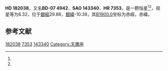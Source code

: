 {{Starbox begin
| name = HD 182038
}}
{{Starbox observe
| epoch = [[J2000.0|J2000.0]]
| constell = {{星座名待查}}<ref name=SIMBAD>{{cite web
 | url=http://simbad.u-strasbg.fr/simbad/sim-id?Ident=HR+7353
 | title =Pulsating variable Star
 | publisher=Centre de Données astronomiques de Strasbourg
 | work=SIMBAD
 | accessdate=2012-07-13}}</ref><ref name=DATA>{{cite web
 | url=http://vizier.u-strasbg.fr/viz-bin/VizieR-5?-out.add=.&-source=5050&-corr=PK=HR&-out.max=9999&HR=7353
 | title=VizieR Detailed Page
 | accessdate=2012-07-13
 | archive-date=2016-03-04
 | archive-url=https://web.archive.org/web/20160304232907/http://vizier.u-strasbg.fr/viz-bin/VizieR-5?-out.add=.&-source=5050&-corr=PK=HR&-out.max=9999&HR=7353
 }}</ref>
| 星官 = 
| ra = {{RA|19|23|4.6}}<ref name=SIMBAD /><ref name=DATA />
| dec = {{DEC|-7|24|1}}<ref name=SIMBAD /><ref name=DATA />
| appmag_v = 6.32<ref name=SIMBAD /><ref name=DATA />
}}
{{Starbox character
| class = K0<ref name=SIMBAD /><ref name=DATA />
| b-v = 1.45<ref name=SIMBAD /><ref name=DATA />
| u-b = 1.69<ref name=SIMBAD /><ref name=DATA />
| r-i = <ref name=SIMBAD /><ref name=DATA />
| variable = 
}}
{{Starbox astrometry
| radial_v = 1.69
| prop_mo_ra = 12
| parallax = 
| p_error = 
}}
{{Starbox catalog
| names =BD-07 4942，[[SAO星表|SAO]] 143340，[[HD星表|HD]] 182038，[[HR星表|HR]] 7353}}
{{Starbox reference |Simbad=HR+7353}}
{{Starbox end}}

'''HD 182038'''，又名'''BD-07 4942'''，'''SAO 143340'''、'''HR 7353'''，是一颗恒星<ref name=SIMBAD /><ref name=DATA />，视星等为6.32，位于[[銀道座標系|銀經]]29.88，[[銀道座標系|銀緯]]-10.38，其[[B1900.0|B1900.0]]坐标为赤經{{RA|19|17|40.4}}，赤緯{{DEC|-7|-10.38|28}}。

== 参考文献 ==
{{reflist}}

{{star-stub}}

[[Category:HD和HDE天體|182038]]
[[Category:HR天體|7353]]
[[Category:SAO天體|143340]]
[[Category:天鹰座|Category:天鹰座]]
